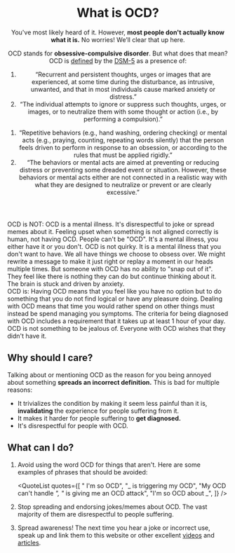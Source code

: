 <Meta
  title="What is OCD?"
  description="OCD is misunderstood. Find out more here."
  social="ocd.jpeg"
/>

<Header>

# What is OCD?

You've most likely heard of it. However, **most people don't actually know what it is.** No worries! We’ll clear that up here.

OCD stands for **obsessive-compulsive disorder**. But what does that mean? OCD is [defined](https://www.ncbi.nlm.nih.gov/books/NBK519704/table/ch3.t13) by the [DSM-5](https://en.wikipedia.org/wiki/DSM-5) as a presence of:

<Definition>
<DefinitionItem summary="Obsessions">

1. “Recurrent and persistent thoughts, urges or images that are experienced, at some time during the disturbance, as intrusive, unwanted, and that in most individuals cause marked anxiety or distress.”
2. “The individual attempts to ignore or suppress such thoughts, urges, or images, or to neutralize them with some thought or action (i.e., by performing a compulsion).”

</DefinitionItem>
<DefinitionItem summary="Compulsions">

1. “Repetitive behaviors (e.g., hand washing, ordering checking) or mental acts (e.g., praying, counting, repeating words silently) that the person feels driven to perform in response to an obsession, or according to the rules that must be applied rigidly.”
2. “The behaviors or mental acts are aimed at preventing or reducing distress or preventing some dreaded event or situation. However, these behaviors or mental acts either are not connected in a realistic way with what they are designed to neutralize or prevent or are clearly excessive.”

</DefinitionItem>
</Definition>

</Header>

<Box>
<div>
<IconHeading url="/cross.svg" alt="Cross icon">OCD is NOT:</IconHeading>

<Definition>
  <DefinitionItem summary="Something to joke about">
    OCD is a mental illness. It's disrespectful to joke or spread memes about
    it.
  </DefinitionItem>
  <DefinitionItem summary="Being upset at asymmetrical things">
    Feeling upset when something is not aligned correctly is human, not having
    OCD.
  </DefinitionItem>
  <DefinitionItem summary="A personality type">
    People can't be "OCD". It's a mental illness, you either have it or you
    don't.
  </DefinitionItem>
  <DefinitionItem summary="Quirky">
    OCD is not quirky. It is a mental illness that you don't want to have.
  </DefinitionItem>
  <DefinitionItem summary="A choice">
    We all have things we choose to obsess over. We might rewrite a message to
    make it just right or replay a moment in our heads multiple times. But
    someone with OCD has no ability to "snap out of it". They feel like there is
    nothing they can do but continue thinking about it. The brain is stuck and
    driven by anxiety.
  </DefinitionItem>
</Definition>
</div>

<div>
<IconHeading url="/check.svg" alt="Check icon">OCD is:</IconHeading>

<Definition>
    <DefinitionItem summary="Taxing">Having OCD means that you feel like you have no option but to do something that you do not find logical or have any pleasure doing.</DefinitionItem>
    <DefinitionItem summary="Time-consuming">Dealing with OCD means that time you would rather spend on other things must instead be spend managing you symptoms. The criteria for being diagnosed with OCD includes a requirement that it takes up at least 1 hour of your day.</DefinitionItem>
    <DefinitionItem summary="Unwanted">OCD is not something to be jealous of. Everyone with OCD wishes that they didn't have it.</DefinitionItem>
</Definition>
</div>

</Box>

<Section>

## Why should I care?

Talking about or mentioning OCD as the reason for you being annoyed about something **spreads an incorrect definition.** This is bad for multiple reasons:

- It trivializes the condition by making it seem less painful than it is, **invalidating** the experience for people suffering from it.
- It makes it harder for people suffering to **get diagnosed.**
- It's disrespectful for people with OCD.

</Section>

<Section>

## What can I do?

1. Avoid using the word OCD for things that aren't. Here are some examples of phrases that should be avoided:

   <QuoteList
     quotes={[
       " I'm so OCD",
       "_ is triggering my OCD",
       "My OCD can't handle _",
       "_ is giving me an OCD attack",
       "I'm so OCD about _",
     ]}
   />

2. Stop spreading and endorsing jokes/memes about OCD. The vast majority of them are disrespectful to people suffering.
3. Spread awareness! The next time you hear a joke or incorrect use, speak up and link them to this website or other excellent [videos](https://www.youtube.com/watch?v=EXx20g2Poe8) and [articles](https://iocdf.org/blog/2013/03/01/5-things-ocd-is-not/).

</Section>
